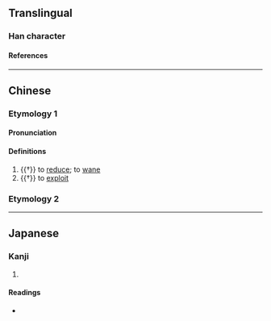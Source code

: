 {{also|脧}}
{{character info/new}}
==Translingual==

===Han character===
{{Han char|rn=74|rad=月|as=07|sn=11|four=73247|canj=BICE|ids=⿰月夋}}

====References====
{{Han ref|kx=0505.260|dkj=14365|dj=0884.200|hdz=32082.100|uh=6718}}

----

==Chinese==

===Etymology 1===
{{zh-forms}}

====Pronunciation====
{{zh-pron
|m=juān
|c=syun1,zyun1,zeon1,zeon3
|mc=y
|oc=y
|cat=v
}}

====Definitions====
{{zh-hanzi}}

# {{†}} to [[reduce]]; to [[wane]]
# {{†}} to [[exploit]]

===Etymology 2===
{{zh-see|脧|v}}

----

==Japanese==

===Kanji===
{{ja-kanji|grade=|rs=月07}}

# {{defn|lang=ja|sort=月07}}

====Readings====
* {{ja-readings|on=[[せん]] (sen)|kun=[[ちじまる]] (chijimaru), [[ちじむ]] (chijimu), [[へる]] (heru)}}